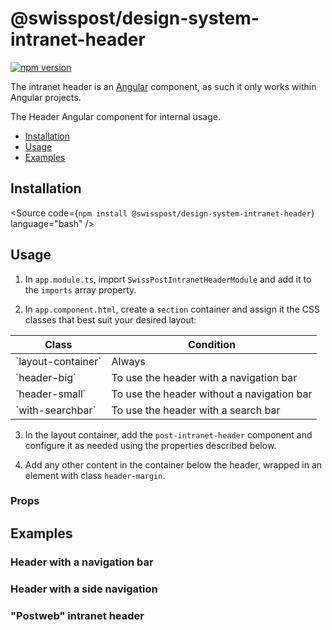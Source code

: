 
<Meta of={IntranetHeaderStories} />

# @swisspost/design-system-intranet-header

[![npm version](https://badge.fury.io/js/@swisspost%2Fdesign-system-intranet-header.svg)](https://badge.fury.io/js/@swisspost%2Fdesign-system-intranet-header)

<div className="alert alert-info alert-md">
  The intranet header is an <a href="//Angular.io" target="_blank">Angular</a> component, as such it only works within
  Angular projects.
</div>

The Header Angular component for internal usage.

<ul>
  <li><a href="#installation" target="_self">Installation</a></li>
  <li><a href="#usage" target="_self">Usage</a></li>
  <li><a href="#examples" target="_self">Examples</a></li>
</ul>

## Installation

<Source
  code={`npm install @swisspost/design-system-intranet-header`}
  language="bash"
/>

## Usage

1. In `app.module.ts`, import `SwissPostIntranetHeaderModule` and add it to the `imports` array property.

<Source
  code={SampleUse}
  language="typescript"
/>


2. In `app.component.html`, create a `section` container and assign it the CSS classes that best suit your desired layout:

<table className="table table-sm table-bordered table-striped">
  <thead>
  <tr>
    <th>Class</th>
    <th>Condition</th>
  </tr>
  </thead>
  <tbody>
  <tr>
    <td>`layout-container`</td>
    <td>Always</td>
  </tr>
  <tr>
    <td>`header-big`</td>
    <td>To use the header with a navigation bar</td>
  </tr>
  <tr>
    <td>`header-small`</td>
    <td>To use the header without a navigation bar</td>
  </tr>
  <tr>
    <td>`with-searchbar`</td>
    <td>To use the header with a search bar</td>
  </tr>
  </tbody>
</table>

3. In the layout container, add the `post-intranet-header` component and configure it as needed using the properties described below.

4. Add any other content in the container below the header, wrapped in an element with class `header-margin`.

### Props

<ArgTypes of={IntranetHeaderStories} />

## Examples

### Header with a navigation bar

<Source
  code={SampleNavigationBar}
  language="html"
/>

### Header with a side navigation

<Source
  code={SampleSideNavigation}
  language="html"
/>

### "Postweb" intranet header

<Source
  code={SamplePostweb}
  language="html"
/>
